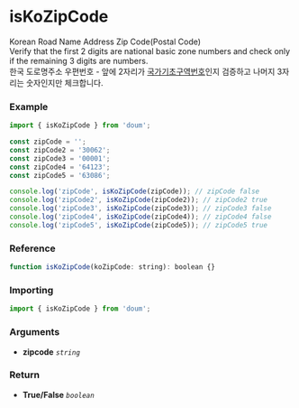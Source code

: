 
<Meta title="validation/isKoZipCode" />

# isKoZipCode

Korean Road Name Address Zip Code(Postal Code)  
Verify that the first 2 digits are national basic zone numbers and check only if the remaining 3 digits are numbers.  
한국 도로명주소 우편번호 - 앞에 2자리가 [국가기초구역번호](https://ko.wikipedia.org/wiki/%EA%B5%AD%EA%B0%80%EA%B8%B0%EC%B4%88%EA%B5%AC%EC%97%AD%EB%B2%88%ED%98%B8)인지 검증하고 나머지 3자리는 숫자인지만 체크합니다.

### Example

```js
import { isKoZipCode } from 'doum';

const zipCode = '';
const zipCode2 = '30062';
const zipCode3 = '00001';
const zipCode4 = '64123';
const zipCode5 = '63086';

console.log('zipCode', isKoZipCode(zipCode)); // zipCode false
console.log('zipCode2', isKoZipCode(zipCode2)); // zipCode2 true
console.log('zipCode3', isKoZipCode(zipCode3)); // zipCode3 false
console.log('zipCode4', isKoZipCode(zipCode4)); // zipCode4 false
console.log('zipCode5', isKoZipCode(zipCode5)); // zipCode5 true
```

### Reference

```js
function isKoZipCode(koZipCode: string): boolean {}
```

### Importing

```js
import { isKoZipCode } from 'doum';
```

### Arguments

- **zipcode** _`string`_

### Return
- **True/False** _`boolean`_